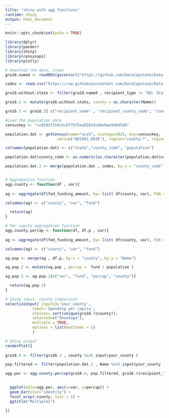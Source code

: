 ```yaml
---
title: "shiny with agg functions"
runtime: shiny
output: html_document
---
```


```r
knitr::opts_chunk$set(echo = TRUE)

library(dplyr)
library(pander)
library(shiny)
library(censusapi)
library(plotly)

```

```r
# Download the data, clean
gra16.named <- readRDS(gzcon(url("https://github.com/DataCapstone/Data-Capstone/blob/master/Raw-Data/NYgra16_counties_named.rds?raw=true")))

codes <- read.csv("https://raw.githubusercontent.com/DataCapstone/Data-Capstone/master/Raw-Data/countycodesNY.csv")

gra16.without.state <- filter(gra16.named , recipient_type != "00: State government")

gra16.2 <- mutate(gra16.without.state, county = as.character(Name))

gra16.3 <- gra16.2[ c("recipient_name" , "recipient_county_code", "county" , "recipient_type" , "fed_funding_amount" , "assistance_type" , "cfda_program_title" , "agency_name" ) ]

#Load the population data
censuskey <- "cc0582f55dc6c9f75f5ea92824c86e0ae5d0d5d8"

population.dat <- getCensus(name="acs5", vintage=2015, key=censuskey, 
                       vars=c("B01001_001E"), region="county:*", regionin = "state: 36")

colnames(population.dat) <- c("state","county_code", "population")

population.dat$county_code <- as.numeric(as.character(population.dat$county_code))

population.dat.2 <- merge(population.dat , codes, by.x = "county_code", by.y = "Fips")


# Aggregation function
agg.county <- function(df , var){
  
ag <- aggregate(df$fed_funding_amount, by= list( df$county, var), FUN = sum  )

colnames(ag) <- c("county", "var", "fund")

  return(ag)
}

# Per capita aggregation function
agg.county.percap <- function(df, df.p , var){
  
ag <- aggregate(df$fed_funding_amount, by= list( df$county, var), FUN = sum  )

colnames(ag) <- c("county", "var", "fund")

ag.pop <- merge(ag , df.p, by.x = "county", by.y = "Name")

ag.pop.2 <- mutate(ag.pop , percap =  fund / population )

ag.pop.3 <- ag.pop.2[c("var", "fund", "percap", "county")]

  return(ag.pop.3)
}

```

```r


# Shiny input, county comparison
selectizeInput( inputId='your_county', 
            label='Spending per capita', 
            choices= sort(unique(gra16.3$county)),
            selected=c("Onondaga"), 
            multiple = TRUE, 
            options = list(maxItems = 5)
            )

# Shiny output
renderPlot({
  
gra16.4 <- filter(gra16.3 , county %in% input$your_county )

pop.filtered <- filter(population.dat.2 , Name %in% input$your_county )

agg.per <- agg.county.percap(gra16.4, pop.filtered, gra16.4$recipient_type)

  
  ggplot(data=agg.per, aes(x=var, y=percap)) +
  geom_bar(stat="identity") +
  facet_wrap(~county, ncol = 1) +
  ggtitle("Multiples") 

})

```

